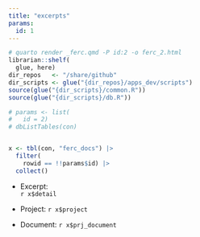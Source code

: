 ```yaml
---
title: "excerpts"
params:
  id: 1
---
```



```r
# quarto render _ferc.qmd -P id:2 -o ferc_2.html
librarian::shelf(
  glue, here)
dir_repos   <- "/share/github"
dir_scripts <- glue("{dir_repos}/apps_dev/scripts")
source(glue("{dir_scripts}/common.R"))
source(glue("{dir_scripts}/db.R"))

# params <- list(
#   id = 2)
# dbListTables(con)


x <- tbl(con, "ferc_docs") |> 
  filter(
    rowid == !!params$id) |> 
  collect()
```

- Excerpt: \
  `r x$detail`

- Project: `r x$project`

- Document: `r x$prj_document`



